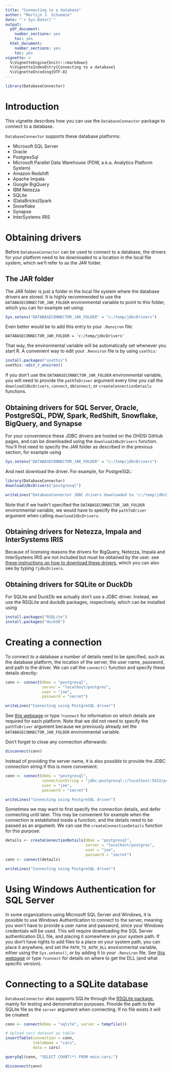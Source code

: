 ```yaml
---
title: "Connecting to a database"
author: "Martijn J. Schuemie"
date: "`r Sys.Date()`"
output:
  pdf_document:
    number_sections: yes
    toc: yes
  html_document:
    number_sections: yes
    toc: yes
vignette: >
  %\VignetteEngine{knitr::rmarkdown}
  %\VignetteIndexEntry{Connecting to a database}
  %\VignetteEncoding{UTF-8}    
---
```


```r
library(DatabaseConnector)
```

# Introduction

This vignette describes how you can use the `DatabaseConnector` package to connect to a database.

`DatabaseConnector` supports these database platforms:

* Microsoft SQL Server
* Oracle
* PostgresSql
* Microsoft Parallel Data Warehouse (PDW, a.k.a. Analytics Platform System)
* Amazon Redshift
* Apache Impala
* Google BigQuery
* IBM Netezza
* SQLite
* (DataBricks)Spark
* Snowflake
* Synapse
* InterSystems IRIS

# Obtaining drivers 

Before `DatabaseConnector` can be used to connect to a database, the drivers for your platform need to be downloaded to a location in the local file system, which we'll refer to as the JAR folder.

## The JAR folder

The JAR folder is just a folder in the local file system where the database drivers are stored. It is highly recommended to use the `DATABASECONNECTOR_JAR_FOLDER` environmental variable to point to this folder, which you can for example set using:

```r
Sys.setenv("DATABASECONNECTOR_JAR_FOLDER" = "c:/temp/jdbcDrivers")
```

Even better would be to add this entry to your `.Renviron` file:

```
DATABASECONNECTOR_JAR_FOLDER = 'c:/temp/jdbcDrivers'
```

That way, the environmental variable will be automatically set whenever you start R. A convenient way to edit your `.Renviron` file is by using `usethis`:

```r
install.packages("usethis")
usethis::edit_r_environ()
```

If you don't use the `DATABASECONNECTOR_JAR_FOLDER` environmental variable, you will need to provide the `pathToDriver` argument every time you call the `downloadJdbcDrivers`, `connect`, `dbConnect`, or `createConnectionDetails` functions.


## Obtaining drivers for SQL Server, Oracle, PostgreSQL, PDW, Spark, RedShift, Snowflake, BigQuery, and Synapse

For your convenience these JDBC drivers are hosted on the OHDSI GitHub pages, and can be downloaded using the `downloadJdbcDrivers` function. You'll first need to specify the JAR folder as described in the previous section, for example using

```r
Sys.setenv("DATABASECONNECTOR_JAR_FOLDER" = "c:/temp/jdbcDrivers")
```

And next download the driver. For example, for PostgreSQL:

```r
library(DatabaseConnector)
downloadJdbcDrivers("postgresql")
```
```r
writeLines("DatabaseConnector JDBC drivers downloaded to 'c:/temp/jdbcDrivers'.")
```

Note that if we hadn't specified the `DATABASECONNECTOR_JAR_FOLDER` environmental variable, we would have to specify the `pathToDriver` argument when calling `downloadJdbcDrivers`.


## Obtaining drivers for Netezza, Impala and InterSystems IRIS

Because of licensing reasons the drivers for BigQuery, Netezza, Impala and InterSystems IRIS are not included but must be obtained by the user. see [these instructions on how to download these drivers](http://ohdsi.github.io/DatabaseConnector/reference/jdbcDrivers.html), which you can also see by typing `?jdbcDrivers`.


##  Obtaining drivers for SQLite or DuckDb

For SQLite and DuckDb we actually don't use a JDBC driver. Instead, we use the RSQLite and duckdb packages, respectively, which can be installed using 

```r
install.packages("RSQLite")
install.packages("duckdb")
```


# Creating a connection

To connect to a database a number of details need to be specified, such as the database platform, the location of the server, the user name, password, and path to the driver. We can call the `connect()` function and specify these details directly:

```r
conn <- connect(dbms = "postgresql",
                server = "localhost/postgres",
                user = "joe",
                password = "secret")
```
```r
writeLines("Connecting using PostgreSQL driver")
```

See [this webpage](http://ohdsi.github.io/DatabaseConnector/reference/connect.html) or type `?connect` for information on which details are required for each platform. Note that we did not need to specify the `pathToDriver` argument because we previously already set the `DATABASECONNECTOR_JAR_FOLDER` environmental variable.

Don't forget to close any connection afterwards:

```r
disconnect(conn)
```  

Instead of providing the server name, it is also possible to provide the JDBC connection string if this is more convenient:

```r
conn <- connect(dbms = "postgresql",
                connectionString = "jdbc:postgresql://localhost:5432/postgres",
                user = "joe",
                password = "secret")
```
```r
writeLines("Connecting using PostgreSQL driver")
```

Sometimes we may want to first specify the connection details, and defer connecting until later. This may be convenient for example when the connection is established inside a function, and the details need to be passed as an argument. We can use the `createConnectionDetails` function for this purpose:

```r
details <- createConnectionDetails(dbms = "postgresql",
                                   server = "localhost/postgres",
                                   user = "joe",
                                   password = "secret")
conn <- connect(details)
```
```r
writeLines("Connecting using PostgreSQL driver")
```


# Using Windows Authentication for SQL Server

In some organizations using Microsoft SQL Server and Windows, it is possible to use Windows Authentication to connect to the server, meaning you won't have to provide a user name and password, since your Windows credentials will be used. This will require downloading the SQL Server authentication DLL file, and placing it somewhere on your system path. If you don't have rights to add files to a place on your system path, you can place it anywhere, and set the `PATH_TO_AUTH_DLL` environmental variable, either using the `Sys.setenv()`, or by adding it to your `.Renviron` file. See [this webpage](http://ohdsi.github.io/DatabaseConnector/reference/connect.html#windows-authentication-for-sql-server-1) or type `?connect` for details on where to get the DLL (and what specific version).

# Connecting to a SQLite database

`DatabaseConnector` also supports SQLite through the [RSQLite package](https://cran.r-project.org/web/packages/RSQLite/index.html), mainly for testing and demonstration purposes. Provide the path to the SQLite file as the `server` argument when connecting. If no file exists it will be created:

```r
conn <- connect(dbms = "sqlite", server = tempfile())

# Upload cars dataset as table:
insertTable(connection = conn, 
            tableName = "cars", 
            data = cars)

querySql(conn, "SELECT COUNT(*) FROM main.cars;")

disconnect(conn)
```
